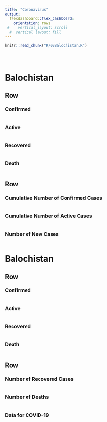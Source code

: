 ```yaml
---
title: "Coronavirus"
output: 
  flexdashboard::flex_dashboard:
    orientation: rows
 #    vertical_layout: scroll
  #  vertical_layout: fill
---
```



```r
knitr::read_chunk("R/05Balochistan.R")
```


```r
```

```r
```


```r
```

Balochistan
======================================================================

Row
----------------------------------------------------------------------
  
### Confirmed {.value-box}
```r
```

### Active {.value-box}
```r
```

### Recovered {.value-box}
```r
```


### Death {.value-box}
```r
```


Row
----------------------------------------------------------------------

### Cumulative Number of Confirmed Cases
```r
```

### Cumulative Number of Active Cases
```r
```


### Number of New Cases
```r
```


Balochistan
======================================================================

Row
----------------------------------------------------------------------
  
### Confirmed {.value-box}
```r
```

### Active {.value-box}
```r
```

### Recovered {.value-box}
```r
```


### Death {.value-box}
```r
```


Row
----------------------------------------------------------------------

### Number of Recovered Cases
```r
```


### Number of Deaths
```r
```

### Data for COVID-19
```r
```

